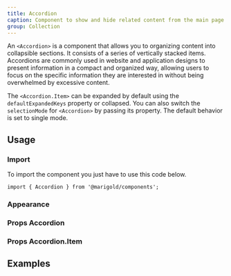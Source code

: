 ```yaml
---
title: Accordion
caption: Component to show and hide related content from the main page.
group: Collection
---
```


An `<Accordion>` is a component that allows you to organizing content into collapsible sections. It consists of a series of vertically stacked items. Accordions are commonly used in website and application designs to present information in a compact and organized way, allowing users to focus on the specific information they are interested in without being overwhelmed by excessive content.

The `<Accordion.Item>` can be expanded by default using the `defaultExpandedKeys` property or collapsed.
You can also switch the `selectionMode` for `<Accordion>` by passing its property. The default behavior is set to single mode.

## Usage

### Import

To import the component you just have to use this code below.

```tsx onlyCode
import { Accordion } from '@marigold/components';
```

### Appearance

<AppearanceTable component={title} />

### Props Accordion

### Props Accordion.Item

## Examples
